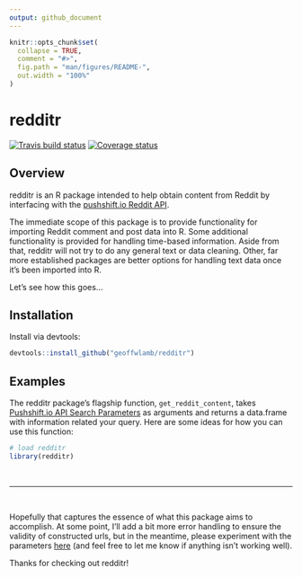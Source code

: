 ```yaml
---
output: github_document
---
```


<!-- README.md is generated from README.Rmd. Please edit that file -->

```r
knitr::opts_chunk$set(
  collapse = TRUE,
  comment = "#>",
  fig.path = "man/figures/README-",
  out.width = "100%"
)
```

# redditr

<!-- badges: start -->
[![Travis build status](https://travis-ci.org/geoffwlamb/redditr.svg?branch=master)](https://travis-ci.org/geoffwlamb/redditr)
[![Coverage status](https://codecov.io/gh/geoffwlamb/redditr/branch/master/graph/badge.svg)](https://codecov.io/github/geoffwlamb/redditr?branch=master)
<!-- badges: end -->

## Overview
redditr is an R package intended to help obtain content from Reddit by interfacing with the <a href = "https://github.com/pushshift/api"> pushshift.io Reddit API</a>.

The immediate scope of this package is to provide functionality for importing Reddit comment and post data into R. Some additional functionality is provided for handling time-based information. Aside from that, redditr will not try to do any general text or data cleaning. Other, far more established packages are better options for handling text data once it's been imported into R.

Let's see how this goes...

## Installation
Install via devtools:
```r
devtools::install_github("geoffwlamb/redditr")
```


## Examples
The redditr package's flagship function, <code>get_reddit_content</code>, takes [Pushshift.io API Search Parameters](https://github.com/pushshift/api#search-parameters-for-comments) as arguments and returns a data.frame with information related your query. Here are some ideas for how you can use this function:

``` r
# load redditr
library(redditr)
```

<br>
<hr>
<br>

Hopefully that captures the essence of what this package aims to accomplish. At some point, I'll add a bit more error handling to ensure the validity of constructed urls, but in the meantime, please experiment with the parameters <a href = "https://github.com/pushshift/api#search-parameters-for-comments"> here</a> (and feel free to let me know if anything isn't working well).

Thanks for checking out redditr!
